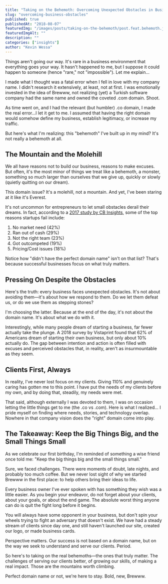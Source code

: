 ```yaml
---
title: "Taking on the Behemoth: Overcoming Unexpected Obstacles in Business"
slug: "overcoming-business-obstacles"
published: true
publishedAt: "2018-08-07"
featuredImg: "/images/posts/taking-on-the-behemoth/post.feat.behemoth.jpeg"
featuredImgAlt: ""
description: ""
categories: ["insights"]
author: "Kevin Wessa"
---
```


Things aren't going our way. It's rare in a business environment that everything goes your way. It hasn't happened to me, but I suppose it could happen to someone (hence "rare," not "impossible"). Let me explain...

I made what I thought was a fatal error when I fell in love with my company name. I didn't research it extensively, at least, not at first. I was emotionally invested in the idea of Brewww, not realizing (yet) a Turkish software company had the same name and owned the coveted .com domain. Shoot.

As time went on, and I had the relevant (but humbler) .co domain, I made the real error...I let it get to me. I assumed that having the right domain would somehow define my business, establish legitimacy, or increase my traffic.

But here's what I'm realizing: this "behemoth" I've built up in my mind? It's not really a behemoth at all.

## The Mountain and the Molehill

We all have reasons not to build our business, reasons to make excuses. But often, it's the most minor of things we treat like a behemoth, a monster, something so much larger than ourselves that we give up, quickly or slowly (quietly quitting on our dream).

This domain issue? It's a molehill, not a mountain. And yet, I've been staring at it like it's Everest.

It's not uncommon for entrepreneurs to let small obstacles derail their dreams. In fact, according to a [2017 study by CB Insights](https://www.cbinsights.com/research/startup-failure-reasons-top/), some of the top reasons startups fail include:

1. No market need (42%)
2. Ran out of cash (29%)
3. Not the right team (23%)
4. Got outcompeted (19%)
5. Pricing/Cost issues (18%)

Notice how "didn't have the perfect domain name" isn't on that list? That's because successful businesses focus on what truly matters.

## Pressing On Despite the Obstacles

Here's the truth: every business faces unexpected obstacles. It's not about avoiding them—it's about how we respond to them. Do we let them defeat us, or do we use them as stepping stones?

I'm choosing the latter. Because at the end of the day, it's not about the domain name. It's about what we do with it.

Interestingly, while many people dream of starting a business, far fewer actually take the plunge. A 2018 survey by Vistaprint found that 62% of Americans dream of starting their own business, but only about 10% actually do. The gap between intention and action is often filled with excuses and perceived obstacles that, in reality, aren't as insurmountable as they seem.

## Clients First, Always

In reality, I've never lost focus on my clients. Giving 110% and genuinely caring has gotten me to this point. I have put the needs of my clients before my own, and by doing that, steadily, my needs were met.

That said, although externally I was devoted to them, I was on occasion letting the little things get to me (the .co vs .com). Here is what I realized... I pride myself on finding where needs, stories, and technology overlap. Nowhere in that company vision does the "right" domain come into play.

## The Takeaway: Keep the Big Things Big, and the Small Things Small

As we celebrate our first birthday, I'm reminded of something a wise friend once told me: "Keep the big things big and the small things small."

Sure, we faced challenges. There were moments of doubt, late nights, and probably too much coffee. But we never lost sight of why we started Brewww in the first place: to help others bring their ideas to life.

Every business owner I've ever spoken with has something they wish was a little easier. As you begin your endeavor, do not forget about your clients, about your goals, or about the end game. The absolute worst thing anyone can do is quit the fight long before it begins.

You will always have some opponent in your business, but don't spin your wheels trying to fight an adversary that doesn't exist. We have had a steady stream of clients since day one, and still haven't launched our site, created our logo, or made business cards.

Perspective matters. Our success is not based on a domain name, but on the way we seek to understand and serve our clients. Period.

So here's to taking on the real behemoths—the ones that truly matter. The challenges of serving our clients better, of growing our skills, of making a real impact. Those are the mountains worth climbing.

Perfect domain name or not, we're here to stay. Bold, new, Brewww.
